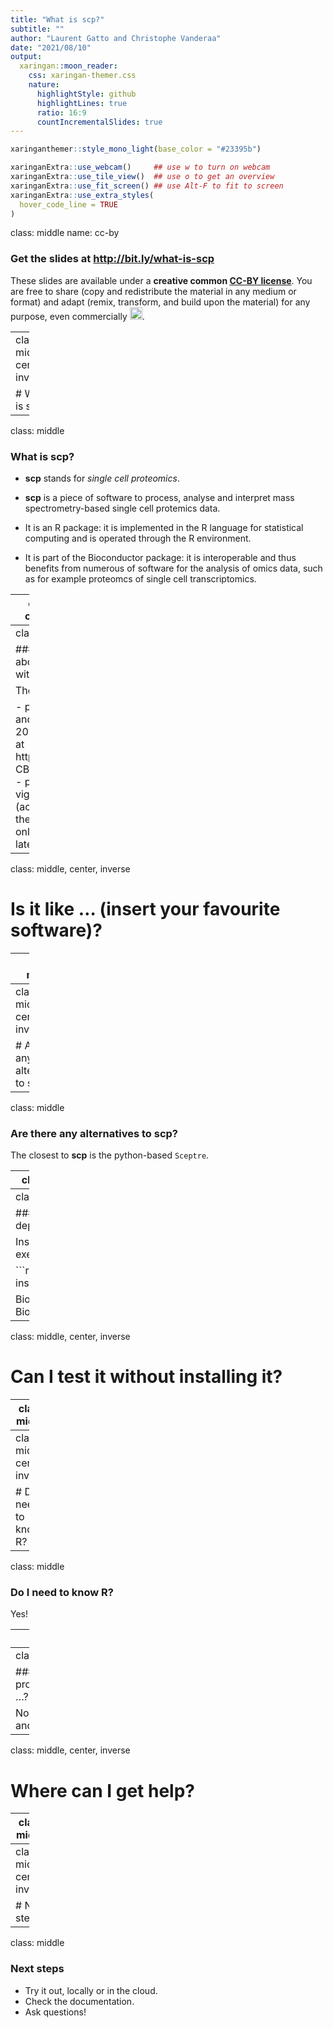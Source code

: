 ```yaml
---
title: "What is scp?"
subtitle: ""
author: "Laurent Gatto and Christophe Vanderaa"
date: "2021/08/10"
output:
  xaringan::moon_reader:
    css: xaringan-themer.css
    nature:
      highlightStyle: github
      highlightLines: true
      ratio: 16:9
      countIncrementalSlides: true
---
```


```r
xaringanthemer::style_mono_light(base_color = "#23395b")
```

```r
xaringanExtra::use_webcam()     ## use w to turn on webcam
xaringanExtra::use_tile_view()  ## use o to get an overview
xaringanExtra::use_fit_screen() ## use Alt-F to fit to screen
xaringanExtra::use_extra_styles(
  hover_code_line = TRUE
)
```


class: middle
name: cc-by

### Get the slides at [http://bit.ly/what-is-scp](http://bit.ly/what-is-scp)

These slides are available under a **creative common
[CC-BY license](http://creativecommons.org/licenses/by/4.0/)**. You are
free to share (copy and redistribute the material in any medium or
format) and adapt (remix, transform, and build upon the material) for
any purpose, even commercially
<img height="20px" alt="CC-BY" src="./cc1.jpg" />.


---
class: middle, center, inverse

# What is scp?

---

class: middle

### What is scp?

- **scp** stands for *single cell proteomics*.

- **scp** is a piece of software to process, analyse and interpret
  mass spectrometry-based single cell protemics data.

- It is an R package: it is implemented in the R language for
  statistical computing and is operated through the R environment.

- It is part of the Bioconductor package: it is interoperable and thus
  benefits from numerous of software for the analysis of omics data,
  such as for example proteomcs of single cell transcriptomics.

---
class: middle, center, inverse

# How to learn about/get started with scp?

---
class: middle

### How to learn about/get started with scp?

The **scp**

- paper (Vanderaa and Gatto, bioRXiv, 2021)
- webpage at https://UCLouvain-CBIO.github.io/scp
- package vignettes (accessible from the webpage)
- online tutorial (see later)


---
class: middle, center, inverse

# Is it like ... (insert your favourite software)?

---
class: middle

### Is it like ... (insert your favourite software)?

No, **scp** will give you more flexibility than any other software and
functionality dedicated to mass spectrometry-based single cell
proteomics.

---
class: middle, center, inverse

# Are there any alternatives to scp?

---
class: middle

### Are there any alternatives to scp?

The closest to **scp** is the python-based `Sceptre`.


---
class: middle, center, inverse

# How to install scp (and its dependencies)?

---
class: middle

### How to install scp (and its dependencies)?

Install R and RStudio and execute

```r
if (!require("BiocManager"))
    install.packages("BiocManacer")

BiocManager::install("scpdata")
BiocManager::install("scp")
```


---
class: middle, center, inverse

# Can I test it without installing it?

---
class: middle

### Can I test it without installing it?

Yes!

See https://lgatto.github.io/QFeaturesScpWorkshop2021/


---
class: middle, center, inverse

# Do I need to know R?

---
class: middle

### Do I need to know R?

Yes!

---
class: middle, center, inverse

# Do I need to be a programmer/statistician/bioinformatician ...?

---
class: middle

### Do I need to be a programmer/statistician/bioinformatician ...?

No, you **only** want to be able to analyse and understand you data!

---
class: middle, center, inverse

# Where can I get help?

---
class: middle

### Where can I get help?

- The **scp** github repository: http://github.com/UCLouvain-CBIO/scp/issues
- The Bioconductor support site: http://support.bioconductor.org
- Regular workshops we teach

---
class: middle, center, inverse

# Next steps

---
class: middle

### Next steps

- Try it out, locally or in the cloud.
- Check the documentation.
- Ask questions!

